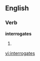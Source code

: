 ==English==

===Verb===
'''interrogates'''

# {{third person singular of|[[interrogate]]}}

[[vi:interrogates]]